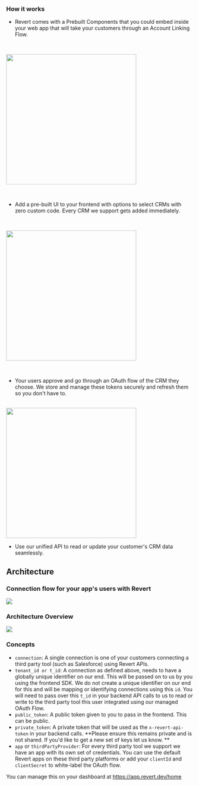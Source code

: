 ### How it works

-   Revert comes with a Prebuilt Components that you could embed inside your web app that will take your customers through an Account Linking Flow.

<br />

<img
    src="https://res.cloudinary.com/dfcnic8wq/image/upload/v1690805518/Revert/Docs/choose-crm_2_ate66p.png"
    width="350px"
/>

<br />

-   Add a pre-built UI to your frontend with options to select CRMs with zero custom code. Every CRM we support gets
    added immediately.

<br />

<img
    src="https://res.cloudinary.com/dfcnic8wq/image/upload/v1690805518/Revert/Docs/connect-revert_1_xq6m2n.png"
    width="350px"
/>

<br />

-   Your users approve and go through an OAuth flow of the CRM they choose. We store and manage these tokens securely and refresh them so you don't have to.

<br />

<img src="https://res.cloudinary.com/dfcnic8wq/image/upload/v1690805519/Revert/Docs/connect-api.png" width="350px" />

<br />

-   Use our unified API to read or update your customer's CRM data seamlessly.

## Architecture

### Connection flow for your app's users with Revert

<img src="https://res.cloudinary.com/dfcnic8wq/image/upload/v1697104094/Revert/pk3dqcyqaebrobrs5eui.png" />

### Architecture Overview

<img src="https://res.cloudinary.com/dfcnic8wq/image/upload/v1697107526/Revert/how4gj3vp2wch4kw2akb.png" />

### Concepts

-   `connection`: A single connection is one of your customers connecting a third party tool (such as Salesforce) using Revert APIs.
-   `tenant_id or t_id`: A connection as defined above, needs to have a globally unique identifier on our end. This will be passed on to us by you using the frontend SDK. We do not create a unique identifier on our end for this and will be mapping or identifying connections using this `id`. You will need to pass over this `t_id` in your backend API calls to us to read or write to the third party tool this user integrated using our managed OAuth Flow.
-   `public_token`: A public token given to you to pass in the frontend. This can be public.
-   `private_token`: A private token that will be used as the `x-revert-api-token` in your backend calls. **Please ensure this remains private and is not shared. If you'd like to get a new set of keys let us know. **
-   `app` or `thirdPartyProvider`: For every third party tool we support we have an app with its own set of credentials. You can use the default Revert apps on these third party platforms or add your `clientId` and `clientSecret` to white-label the OAuth flow.

You can manage this on your dashboard at https://app.revert.dev/home
